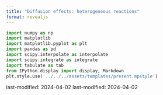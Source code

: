 ```yaml
---
title: "Diffusion effects: heterogeneous reactions"
format: revealjs
---
```


```python
import numpy as np
import matplotlib
import matplotlib.pyplot as plt
import pandas as pd
import scipy.interpolate as interpolate
import scipy.integrate as integrate
import tabulate as tab
from IPython.display import display, Markdown
plt.style.use('../../../assets/templates/present.mpstyle')
```

last-modified: 2024-04-02
last-modified: 2024-04-02
